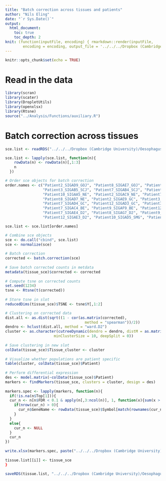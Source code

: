 ```yaml
---
title: "Batch correction across tissues and patients"
author: "Nils Eling"
date: "`r Sys.Date()`"
output: 
  html_document:
    toc: true
    toc_depth: 2
knit: (function(inputFile, encoding) { rmarkdown::render(inputFile, 
        encoding = encoding, output_file = '../../../Dropbox (Cambridge University)/Oesophagus_single_cell/Results/Reports/Full_data_batch_correction.html') })
---
```


```r
knitr::opts_chunk$set(echo = TRUE)
```

# Read in the data

```r
library(scran)
library(scater)
library(DropletUtils)
library(openxlsx)
library(Rtsne)
source("../Analysis/Functions/auxiliary.R")
```

# Batch correction across tissues

```r
sce.list <- readRDS("../../../Dropbox (Cambridge University)/Oesophagus_single_cell/High_quality_sce.rds")

sce.list <- lapply(sce.list, function(n){
    rowData(n) <- rowData(n)[,1:3]
    n
  })

# Order sce objects for batch correction
order.names <- c("Patient2_SIGAD9_GOJ", "Patient8_SIGAE7_GOJ", "Patient10_SIGAB5_GOJ",
                 "Patient3_SIGAB5_SCJ", "Patient7_SIGAB4_SCJ", "Patient9_SIGAE9_SCJ",
                 "Patient10_SIGAA5_NE", "Patient2_SIGAC9_NE", "Patient7_SIGAA4_NE",
                 "Patient8_SIGAD7_NE", "Patient2_SIGAE9_GC", "Patient3_SIGAD5_GC",
                 "Patient7_SIGAD4_GC", "Patient12_SIGAD3_GC", "Patient3_SIGAC5_BE",
                 "Patient7_SIGAC4_BE", "Patient9_SIGAF9_BE", "Patient12_SIGAC3_BE",
                 "Patient7_SIGAE4_D2", "Patient8_SIGAG7_D2", "Patient9_SIGAH9_D2",
                 "Patient12_SIGAE3_D2", "Patient10_SIGAD5_SMG", "Patient11_SIGAA4_SMG")

sce.list <- sce.list[order.names]

# Combine sce objects
sce <- do.call("cbind", sce.list)
sce <- normalize(sce)
  
# Batch correction
corrected <- batch.correction(sce)
  
# Save batch corrected counts in metdata
metadata(tissue_sce)$corrected <- corrected
  
# Compute tsne on corrected counts
set.seed(1234)
tsne <- Rtsne(t(corrected))
  
# Store tsne in slot
reducedDims(tissue_sce)$TSNE <- tsne$Y[,1:2]

# Clustering on corrected data
dist.all <- as.dist(sqrt((1 - cor(as.matrix(corrected), 
                                    method = "spearman"))/2))
dendro <- hclust(dist.all, method = "ward.D2")
cluster <- as.character(cutreeDynamic(dendro = dendro, distM = as.matrix(dist.all), 
                      minClusterSize = 10, deepSplit = 0))
  
# Save clustering in new slot
colData(tissue_sce)$Tissue_cluster <- cluster
  
# Visualize whether populations are patient specific 
table(cluster, colData(tissue_sce)$Patient)
  
# Perform differential expression
des <- model.matrix(~colData(tissue_sce)$Patient)
markers <- findMarkers(tissue_sce, clusters = cluster, design = des)
  
markers.spec <- lapply(markers, function(n){
  if(!is.na(n$Top[1])){
  cur_n <- n[n$FDR < 0.1 & apply(n[,3:ncol(n)], 1, function(x){sum(x > 0)}) == ncol(n) - 2,]
    if(nrow(cur_n) > 0){
      cur_n$GeneName <- rowData(tissue_sce)$Symbol[match(rownames(cur_n), rowData(tissue_sce)$ID)]
    }
  }
  else{
    cur_n <- NULL
  }
  cur_n
})
  
write.xlsx(markers.spec, paste("../../../Dropbox (Cambridge University)/Oesophagus_single_cell/Results/Marker_genes/Tissues/", i, "/Marker_genes.xlsx", sep = ""))
  
tissue.list[[i]] <- tissue_sce
}

saveRDS(tissue.list, "../../../Dropbox (Cambridge University)/Oesophagus_single_cell/Tissue_sce.rds")
```

